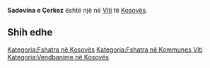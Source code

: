 {{Fshat në 
 | Emri                = Sadovina e Çerkez
 | EmriAlt                = 
 | NAME_SHORT_FORM=      
 | NAME_GENERIC=      
 | NAME_SORT_NAME_RO=      SADOVINAECERKEZ
 | FULL_NAME_RO = Sadovina e Çerkez
 | FULL_NAME_ND_RO=Sadovina e Cerkez
 | SORT_NAME_RG=SADOVINAECERKEZ
 | FULL_NAME_RG=Sadovina e Çerkez
 | FULL_NAME_ND_RG=Sadovina e Cerkez
 | SRP_NAME_SHORT_FORM=      
 | SRP_NAME_GENERIC=      
 | SRP_NAME_SORT_NAME_RO=      
 | SRP_FULL_NAME_RO = 
 | SRP_FULL_NAME_ND_RO=
 | SRP_SORT_NAME_RG=
 | SRP_FULL_NAME_RG=
 | SRP_FULL_NAME_ND_RG=
 | Emri (Rasa dhanore) = 
 | Figura              = 
 | Shteti              = Kosovo
 | Komuna              = Viti
 | Kodi postar         = 
 | Sipërfaqja          = 

 | Popullsia           = 

 | Regj. i popullsisë  = 
 | Dend. e popullsisë  = 
 | Faqja zyrtare       = 
 <!--- Koordinatat ----> 
 | Gjerësia            = 42.343333
 | Gjatësia            = 21.28
 | Lartësia            = 
}}
'''Sadovina e Çerkez''' është një [[]] në [[Viti]] të [[Kosovës]].

<!-- == Gjeografia == -->
<!-- == Historia == -->
<!-- == Demografia == -->
== Shih edhe ==
{{Komuna Viti}}
{{Kosovo-Administrata-Cung}}

[[Kategoria:Fshatra në Kosovës]]
[[Kategoria:Fshatra në Kommunes Viti]]
[[Kategoria:Vendbanime në Kosovës]]